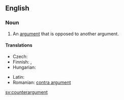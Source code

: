 ==English==
{{wikipedia}}

===Noun===
{{en-noun}}

# An [[argument]] that is opposed to another argument.

====Translations====
{{trans-top|an argument that is opposed to another argument}}
* Czech: {{t-|cs|protiargument|m}}
* Finnish: {{t-|fi|vastaväite}}, {{t-|fi|vasta-argumentti}}
* Hungarian: {{t-|hu|ellenérv}}
{{trans-mid}}
* Latin: {{t+|la|contradictio|f|alt=contrādictiō}}
* Romanian: [[contra argument]]
{{trans-bottom}}

[[sv:counterargument]]